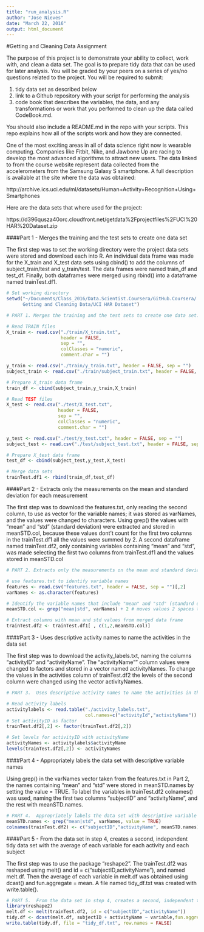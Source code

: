 ```yaml
---
title: "run_analysis.R"
author: "Jose Nieves"
date: "March 22, 2016"
output: html_document
---
```

#Getting and Cleaning Data Assignment

The purpose of this project is to demonstrate your ability to collect, work with, and clean a data set. The goal is to prepare tidy data that can be used for later analysis. You will be graded by your peers on a series of yes/no questions related to the project. You will be required to submit: 

1. tidy data set as described below
2. link to a Github repository with your script for performing the analysis 
3. code book that describes the variables, the data, and any transformations or work that you performed to clean up the data called CodeBook.md.

You should also include a README.md in the repo with your scripts. This repo explains how all of the scripts work and how they are connected.

One of the most exciting areas in all of data science right now is wearable computing. Companies like Fitbit, Nike, and Jawbone Up are racing to develop the most advanced algorithms to attract new users. The data linked to from the course website represent data collected from the accelerometers from the Samsung Galaxy S smartphone. A full description is available at the site where the data was obtained:

http://archive.ics.uci.edu/ml/datasets/Human+Activity+Recognition+Using+Smartphones

Here are the data sets that where used for the project:

https://d396qusza40orc.cloudfront.net/getdata%2Fprojectfiles%2FUCI%20HAR%20Dataset.zip


####Part 1 - Merges the training and the test sets to create one data set

The first step was to set the working directory were the project data sets were stored and download each into R. An individual data frame was made for the X_train and X_test data sets using cbind() to add the columns of subject_train/test and y_train/test. The data frames were named train_df and test_df. Finally, both dataframes were merged using rbind() into a dataframe named trainTest.df1. 
```r

# Set working directory
setwd("~/Documents/Class_2016/Data.Scientist.Coursera/GitHub.Coursera/
      Getting and Cleaning Data/UCI HAR Dataset")

# PART 1. Merges the training and the test sets to create one data set.

# Read TRAIN files
X_train <- read.csv("./train/X_train.txt", 
                    header = FALSE, 
                    sep = "", 
                    colClasses = "numeric",
                    comment.char = "")

y_train <- read.csv("./train/y_train.txt", header = FALSE, sep = "")
subject_train <- read.csv("./train/subject_train.txt", header = FALSE, sep = "")

# Prepare X_train data frame
train_df <- cbind(subject_train,y_train,X_train)

# Read TEST files
X_test <- read.csv("./test/X_test.txt", 
                   header = FALSE, 
                   sep = "", 
                   colClasses = "numeric",
                   comment.char = "")

y_test <- read.csv("./test/y_test.txt", header = FALSE, sep = "")
subject_test <- read.csv("./test/subject_test.txt", header = FALSE, sep = "")

# Prepare X_test data frame
test_df <- cbind(subject_test,y_test,X_test)

# Merge data sets 
trainTest.df1 <- rbind(train_df,test_df)
```

####Part 2 - Extracts only the measurements on the mean and standard deviation for each measurement

The first step was to download the features.txt, only reading the second column, to use as vector for the variable names; it was stored as varNames, and the values were changed to characters. Using grep() the values with "mean" and "std" (standard deviation) were extracted and stored in meanSTD.col, because these values dont't count for the first two columns in the trainTest.df1 all the values were summed by 2. A second dataframe named trainTest.df2, only containing variables containing "mean" and "std", was made selecting the first two columns from trainTest.df1 and the values stored in meanSTD.col
```r
# PART 2. Extracts only the measurements on the mean and standard deviation for each measurement.

# use features.txt to identify variable names
features <- read.csv("features.txt", header = FALSE, sep = "")[,2]
varNames <- as.character(features)

# Identify the variable names that include "mean" and "std" (standard deviation)
meanSTD.col <- grep("mean|std", varNames) + 2 # moves values 2 spaces to count for first two columns in trainTest.df1

# Extract columns with mean and std values from merged data frame
trainTest.df2 <- trainTest.df1[ , c(1,2,meanSTD.col)]
```

####Part 3 - Uses descriptive activity names to name the activities in the data set

The first step was to download the activity_labels.txt, naming the columns "activityID" and "activityName". The "activityName"" column values were changed to factors and stored in a vector named activityNames. To change the values in the activities column of trainTest.df2 the levels of the second column were changed using the vector activityNames. 
```r
# PART 3.  Uses descriptive activity names to name the activities in the data set

# Read activity labels
activitylabels <- read.table("./activity_labels.txt",
                             col.names=c("activityId","activityName"))
# Set activityID as factor  
trainTest.df2[,2] <- factor(trainTest.df2[,2])

# Set levels for activityID with activityName
activityNames <- activitylabels$activityName
levels(trainTest.df2[,2]) <- activityNames
```

####Part 4 - Appropriately labels the data set with descriptive variable names

Using grep() in the varNames vector taken from the features.txt in Part 2, the names containing "mean" and "std" were stored in meanSTD.names by setting the value = TRUE. To label the variables in trainTest.df2 colnames() was used, naming the first two columns "subjectID" and "activityName", and the rest with meanSTD.names. 
```r
# PART 4.  Appropriately labels the data set with descriptive variable names.
meanSTD.names <- grep("mean|std", varNames, value = TRUE)
colnames(trainTest.df2) <- c("subjectID","activityName", meanSTD.names)
```

####Part 5 - From the data set in step 4, creates a second, independent tidy data set with the average of each variable for each activity and each subject

The first step was to use the package "reshape2". The trainTest.df2 was reshaped using melt() and id = c("subjectID,activityName"), and named melt.df. Then the average of each variable in melt.df was obtained using dcast() and fun.aggregate = mean. A file named tidy_df.txt was created with write.table().
```r
# PART 5.  From the data set in step 4, creates a second, independent tidy data set with the average of each variable for each activity and each subject.
library(reshape2)
melt.df <- melt(trainTest.df2, id = c("subjectID","activityName")) 
tidy.df <- dcast(melt.df, subjectID + activityName ~ variable,fun.aggregate = mean)
write.table(tidy.df, file = "tidy_df.txt", row.names = FALSE)
```